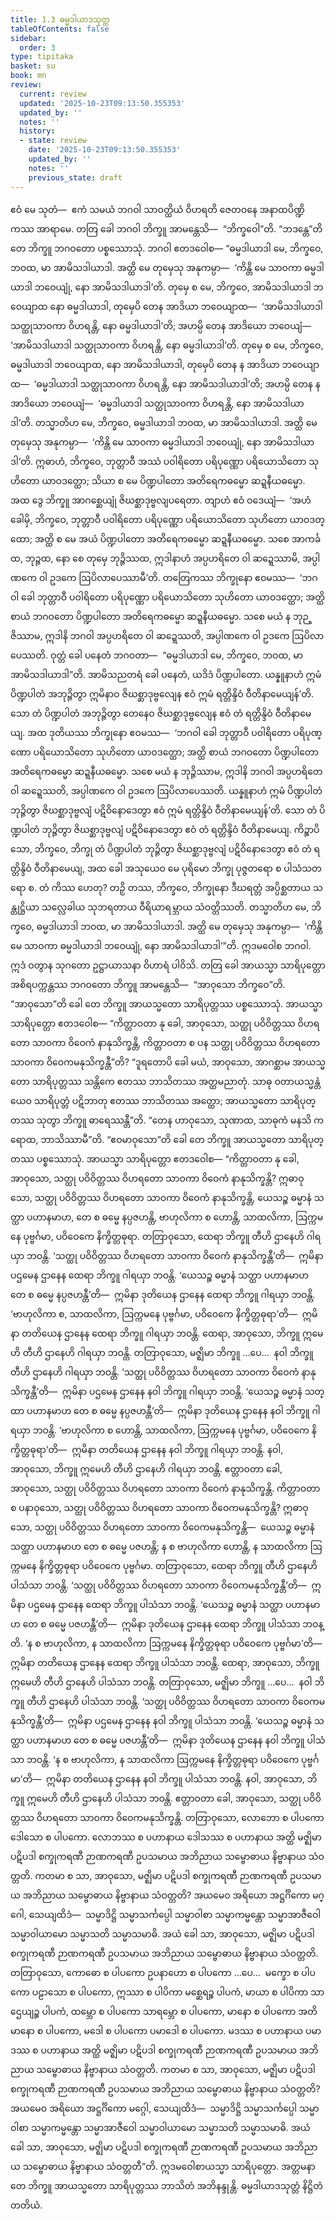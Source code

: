 ```yaml
---
title: 1.3 ဓမ္မဒါယာဒသုတ္တ
tableOfContents: false
sidebar:
  order: 3
type: tipitaka
basket: su
book: mn
review:
  current: review
  updated: '2025-10-23T09:13:50.355353'
  updated_by: ''
  notes: ''
  history:
  - state: review
    date: '2025-10-23T09:13:50.355353'
    updated_by: ''
    notes: ''
    previous_state: draft
---
```



<ReviewStatus review={frontmatter.review} showDetails={true} />

<HypothesisAnnotation frontmatter={frontmatter} />

<DynamicBreadcrumb />

<Division number="29" book="mn" e="ch" v="24" p="75">

<Paragraph number="83" book="mn">
ဧဝံ မေ သုတံ—  ဧကံ သမယံ ဘဂဝါ သာဝတ္ထိယံ ဝိဟရတိ ဇေတဝနေ အနာထပိဏ္ဍိကဿ အာရာမေ. တတြ ခေါ ဘဂဝါ ဘိက္ခူ အာမန္တေသိ—  “ဘိက္ခဝေါ”တိ. “ဘဒန္တေ”တိ တေ ဘိက္ခူ ဘဂဝတော ပစ္စဿောသုံ. ဘဂဝါ ဧတဒဝေါစ—
</Paragraph>

<Paragraph number="84" book="mn">
“ဓမ္မဒါယာဒါ မေ, ဘိက္ခဝေ, ဘဝထ, မာ အာမိသဒါယာဒါ. အတ္ထိ မေ တုမှေသု အနုကမ္ပာ—  ‘ကိန္တိ မေ သာဝကာ ဓမ္မဒါယာဒါ ဘဝေယျုံ, နော အာမိသဒါယာဒါ’တိ. တုမှေ စ မေ, ဘိက္ခဝေ, အာမိသဒါယာဒါ ဘဝေယျာထ နော ဓမ္မဒါယာဒါ, တုမှေပိ တေန အာဒိယာ ဘဝေယျာထ—  ‘အာမိသဒါယာဒါ သတ္ထုသာဝကာ ဝိဟရန္တိ, နော ဓမ္မဒါယာဒါ’တိ; အဟမ္ပိ တေန အာဒိယော ဘဝေယျံ—  ‘အာမိသဒါယာဒါ သတ္ထုသာဝကာ ဝိဟရန္တိ, နော ဓမ္မဒါယာဒါ’တိ. တုမှေ စ မေ, ဘိက္ခဝေ, ဓမ္မဒါယာဒါ ဘဝေယျာထ, နော အာမိသဒါယာဒါ, တုမှေပိ တေန န အာဒိယာ ဘဝေယျာထ—  ‘ဓမ္မဒါယာဒါ သတ္ထုသာဝကာ ဝိဟရန္တိ, နော အာမိသဒါယာဒါ’တိ; အဟမ္ပိ တေန န အာဒိယော ဘဝေယျံ—  ‘ဓမ္မဒါယာဒါ သတ္ထုသာဝကာ ဝိဟရန္တိ, နော အာမိသဒါယာဒါ’တိ. တသ္မာတိဟ မေ, ဘိက္ခဝေ, ဓမ္မဒါယာဒါ ဘဝထ, မာ အာမိသဒါယာဒါ. အတ္ထိ မေ တုမှေသု အနုကမ္ပာ—  ‘ကိန္တိ မေ သာဝကာ ဓမ္မဒါယာဒါ ဘဝေယျုံ, နော အာမိသဒါယာဒါ’တိ.
</Paragraph>

</Division>
<Division number="30" book="mn" e="ch" v="24" p="76">

<Paragraph number="85" book="mn">
ဣဓာဟံ, ဘိက္ခဝေ, ဘုတ္တာဝီ အဿံ ပဝါရိတော ပရိပုဏ္ဏော ပရိယောသိတော သုဟိတော ယာဝဒတ္ထော; သိယာ စ မေ ပိဏ္ဍပါတော အတိရေကဓမ္မော ဆဍ္ဍနီယဓမ္မော. အထ ဒွေ ဘိက္ခူ အာဂစ္ဆေယျုံ ဇိဃစ္ဆာဒုဗ္ဗလျပရေတာ. တျာဟံ ဧဝံ ဝဒေယျံ—  ‘အဟံ ခေါမှိ, ဘိက္ခဝေ, ဘုတ္တာဝီ ပဝါရိတော ပရိပုဏ္ဏော ပရိယောသိတော သုဟိတော ယာဝဒတ္ထော; အတ္ထိ စ မေ အယံ ပိဏ္ဍပါတော အတိရေကဓမ္မော ဆဍ္ဍနီယဓမ္မော. သစေ အာကင်္ခထ, ဘုဉ္ဇထ, နော စေ တုမှေ ဘုဉ္ဇိဿထ, ဣဒါနာဟံ အပ္ပဟရိတေ ဝါ ဆဍ္ဍေဿာမိ, အပ္ပါဏကေ ဝါ ဥဒကေ ဩပိလာပေဿာမီ’တိ.
</Paragraph>

<Paragraph number="86" book="mn">
တတြေကဿ ဘိက္ခုနော ဧဝမဿ—  ‘ဘဂဝါ ခေါ ဘုတ္တာဝီ ပဝါရိတော ပရိပုဏ္ဏော ပရိယောသိတော သုဟိတော ယာဝဒတ္ထော; အတ္ထိ စာယံ ဘဂဝတော ပိဏ္ဍပါတော အတိရေကဓမ္မော ဆဍ္ဍနီယဓမ္မော. သစေ မယံ န ဘုဉ္ဇိဿာမ, ဣဒါနိ ဘဂဝါ အပ္ပဟရိတေ ဝါ ဆဍ္ဍေဿတိ, အပ္ပါဏကေ ဝါ ဥဒကေ ဩပိလာပေဿတိ. ဝုတ္တံ ခေါ ပနေတံ ဘဂဝတာ—  “ဓမ္မဒါယာဒါ မေ, ဘိက္ခဝေ, ဘဝထ, မာ အာမိသဒါယာဒါ”တိ. အာမိသညတရံ ခေါ ပနေတံ, ယဒိဒံ ပိဏ္ဍပါတော. ယန္နူနာဟံ ဣမံ ပိဏ္ဍပါတံ အဘုဉ္ဇိတွာ ဣမိနာဝ ဇိဃစ္ဆာဒုဗ္ဗလျေန ဧဝံ ဣမံ ရတ္တိန္ဒိဝံ ဝီတိနာမေယျန်’တိ. သော တံ ပိဏ္ဍပါတံ အဘုဉ္ဇိတွာ တေနေဝ ဇိဃစ္ဆာဒုဗ္ဗလျေန ဧဝံ တံ ရတ္တိန္ဒိဝံ ဝီတိနာမေယျ.
</Paragraph>

<Paragraph number="87" book="mn">
အထ ဒုတိယဿ ဘိက္ခုနော ဧဝမဿ—  ‘ဘဂဝါ ခေါ ဘုတ္တာဝီ ပဝါရိတော ပရိပုဏ္ဏော ပရိယောသိတော သုဟိတော ယာဝဒတ္ထော; အတ္ထိ စာယံ ဘဂဝတော ပိဏ္ဍပါတော အတိရေကဓမ္မော ဆဍ္ဍနီယဓမ္မော. သစေ မယံ န ဘုဉ္ဇိဿာမ, ဣဒါနိ ဘဂဝါ အပ္ပဟရိတေ ဝါ ဆဍ္ဍေဿတိ, အပ္ပါဏကေ ဝါ ဥဒကေ ဩပိလာပေဿတိ. ယန္နူနာဟံ ဣမံ ပိဏ္ဍပါတံ ဘုဉ္ဇိတွာ ဇိဃစ္ဆာဒုဗ္ဗလျံ ပဋိဝိနောဒေတွာ ဧဝံ ဣမံ ရတ္တိန္ဒိဝံ ဝီတိနာမေယျန်’တိ. သော တံ ပိဏ္ဍပါတံ ဘုဉ္ဇိတွာ ဇိဃစ္ဆာဒုဗ္ဗလျံ ပဋိဝိနောဒေတွာ ဧဝံ တံ ရတ္တိန္ဒိဝံ ဝီတိနာမေယျ.
</Paragraph>

<Paragraph number="88" book="mn">
ကိဉ္စာပိ သော, ဘိက္ခဝေ, ဘိက္ခု တံ ပိဏ္ဍပါတံ ဘုဉ္ဇိတွာ ဇိဃစ္ဆာဒုဗ္ဗလျံ ပဋိဝိနောဒေတွာ ဧဝံ တံ ရတ္တိန္ဒိဝံ ဝီတိနာမေယျ, အထ ခေါ အသုယေဝ မေ ပုရိမော ဘိက္ခု ပုဇ္ဇတရော စ ပါသံသတရော စ. တံ ကိဿ ဟေတု? တဉှိ တဿ, ဘိက္ခဝေ, ဘိက္ခုနော ဒီဃရတ္တံ အပ္ပိစ္ဆတာယ သန္တုဋ္ဌိယာ သလ္လေခါယ သုဘရတာယ ဝီရိယာရမ္ဘာယ သံဝတ္တိဿတိ. တသ္မာတိဟ မေ, ဘိက္ခဝေ, ဓမ္မဒါယာဒါ ဘဝထ, မာ အာမိသဒါယာဒါ. အတ္ထိ မေ တုမှေသု အနုကမ္ပာ—  ‘ကိန္တိ မေ သာဝကာ ဓမ္မဒါယာဒါ ဘဝေယျုံ, နော အာမိသဒါယာဒါ’”တိ.
</Paragraph>

<Paragraph number="89" book="mn">
ဣဒမဝေါစ ဘဂဝါ. ဣဒံ ဝတွာန သုဂတော ဥဋ္ဌာယာသနာ ဝိဟာရံ ပါဝိသိ.
</Paragraph>

</Division>
<Division number="31" book="mn" e="ch" v="24" p="78">

<Paragraph number="90" book="mn">
တတြ ခေါ အာယသ္မာ သာရိပုတ္တော အစိရပက္ကန္တဿ ဘဂဝတော ဘိက္ခူ အာမန္တေသိ—  “အာဝုသော ဘိက္ခဝေ”တိ. “အာဝုသော”တိ ခေါ တေ ဘိက္ခူ အာယသ္မတော သာရိပုတ္တဿ ပစ္စဿောသုံ. အာယသ္မာ သာရိပုတ္တော ဧတဒဝေါစ—
</Paragraph>

<Paragraph number="91" book="mn">
“ကိတ္တာဝတာ နု ခေါ, အာဝုသော, သတ္ထု ပဝိဝိတ္တဿ ဝိဟရတော သာဝကာ ဝိဝေကံ နာနုသိက္ခန္တိ, ကိတ္တာဝတာ စ ပန သတ္ထု ပဝိဝိတ္တဿ ဝိဟရတော သာဝကာ ဝိဝေကမနုသိက္ခန္တီ”တိ? “ဒူရတောပိ ခေါ မယံ, အာဝုသော, အာဂစ္ဆာမ အာယသ္မတော သာရိပုတ္တဿ သန္တိကေ ဧတဿ ဘာသိတဿ အတ္ထမညာတုံ. သာဓု ဝတာယသ္မန္တံယေဝ သာရိပုတ္တံ ပဋိဘာတု ဧတဿ ဘာသိတဿ အတ္ထော; အာယသ္မတော သာရိပုတ္တဿ သုတွာ ဘိက္ခူ ဓာရေဿန္တီ”တိ. “တေန ဟာဝုသော, သုဏာထ, သာဓုကံ မနသိ ကရောထ, ဘာသိဿာမီ”တိ. “ဧဝမာဝုသော”တိ ခေါ တေ ဘိက္ခူ အာယသ္မတော သာရိပုတ္တဿ ပစ္စဿောသုံ. အာယသ္မာ သာရိပုတ္တော ဧတဒဝေါစ—
</Paragraph>

<Paragraph number="92" book="mn">
“ကိတ္တာဝတာ နု ခေါ, အာဝုသော, သတ္ထု ပဝိဝိတ္တဿ ဝိဟရတော သာဝကာ ဝိဝေကံ နာနုသိက္ခန္တိ? ဣဓာဝုသော, သတ္ထု ပဝိဝိတ္တဿ ဝိဟရတော သာဝကာ ဝိဝေကံ နာနုသိက္ခန္တိ, ယေသဉ္စ ဓမ္မာနံ သတ္ထာ ပဟာနမာဟ, တေ စ ဓမ္မေ နပ္ပဇဟန္တိ, ဗာဟုလိကာ စ ဟောန္တိ, သာထလိကာ, ဩက္ကမနေ ပုဗ္ဗင်္ဂမာ, ပဝိဝေကေ နိက္ခိတ္တဓုရာ. တတြာဝုသော, ထေရာ ဘိက္ခူ တီဟိ ဌာနေဟိ ဂါရယှာ ဘဝန္တိ. ‘သတ္ထု ပဝိဝိတ္တဿ ဝိဟရတော သာဝကာ ဝိဝေကံ နာနုသိက္ခန္တီ’တိ—  ဣမိနာ ပဌမေန ဌာနေန ထေရာ ဘိက္ခူ ဂါရယှာ ဘဝန္တိ. ‘ယေသဉ္စ ဓမ္မာနံ သတ္ထာ ပဟာနမာဟ တေ စ ဓမ္မေ နပ္ပဇဟန္တီ’တိ—  ဣမိနာ ဒုတိယေန ဌာနေန ထေရာ ဘိက္ခူ ဂါရယှာ ဘဝန္တိ. ‘ဗာဟုလိကာ စ, သာထလိကာ, ဩက္ကမနေ ပုဗ္ဗင်္ဂမာ, ပဝိဝေကေ နိက္ခိတ္တဓုရာ’တိ—  ဣမိနာ တတိယေန ဌာနေန ထေရာ ဘိက္ခူ ဂါရယှာ ဘဝန္တိ. ထေရာ, အာဝုသော, ဘိက္ခူ ဣမေဟိ တီဟိ ဌာနေဟိ ဂါရယှာ ဘဝန္တိ. တတြာဝုသော, မဇ္ဈိမာ ဘိက္ခူ …ပေ…  နဝါ ဘိက္ခူ တီဟိ ဌာနေဟိ ဂါရယှာ ဘဝန္တိ. ‘သတ္ထု ပဝိဝိတ္တဿ ဝိဟရတော သာဝကာ ဝိဝေကံ နာနုသိက္ခန္တီ’တိ—  ဣမိနာ ပဌမေန ဌာနေန နဝါ ဘိက္ခူ ဂါရယှာ ဘဝန္တိ. ‘ယေသဉ္စ ဓမ္မာနံ သတ္ထာ ပဟာနမာဟ တေ စ ဓမ္မေ နပ္ပဇဟန္တီ’တိ—  ဣမိနာ ဒုတိယေန ဌာနေန နဝါ ဘိက္ခူ ဂါရယှာ ဘဝန္တိ. ‘ဗာဟုလိကာ စ ဟောန္တိ, သာထလိကာ, ဩက္ကမနေ ပုဗ္ဗင်္ဂမာ, ပဝိဝေကေ နိက္ခိတ္တဓုရာ’တိ—  ဣမိနာ တတိယေန ဌာနေန နဝါ ဘိက္ခူ ဂါရယှာ ဘဝန္တိ. နဝါ, အာဝုသော, ဘိက္ခူ ဣမေဟိ တီဟိ ဌာနေဟိ ဂါရယှာ ဘဝန္တိ. ဧတ္တာဝတာ ခေါ, အာဝုသော, သတ္ထု ပဝိဝိတ္တဿ ဝိဟရတော သာဝကာ ဝိဝေကံ နာနုသိက္ခန္တိ.
</Paragraph>

</Division>
<Division number="32" book="mn" e="ch" v="24" p="79">

<Paragraph number="93" book="mn">
ကိတ္တာဝတာ စ ပနာဝုသော, သတ္ထု ပဝိဝိတ္တဿ ဝိဟရတော သာဝကာ ဝိဝေကမနုသိက္ခန္တိ? ဣဓာဝုသော, သတ္ထု ပဝိဝိတ္တဿ ဝိဟရတော သာဝကာ ဝိဝေကမနုသိက္ခန္တိ—  ယေသဉ္စ ဓမ္မာနံ သတ္ထာ ပဟာနမာဟ တေ စ ဓမ္မေ ပဇဟန္တိ; န စ ဗာဟုလိကာ ဟောန္တိ, န သာထလိကာ ဩက္ကမနေ နိက္ခိတ္တဓုရာ ပဝိဝေကေ ပုဗ္ဗင်္ဂမာ. တတြာဝုသော, ထေရာ ဘိက္ခူ တီဟိ ဌာနေဟိ ပါသံသာ ဘဝန္တိ. ‘သတ္ထု ပဝိဝိတ္တဿ ဝိဟရတော သာဝကာ ဝိဝေကမနုသိက္ခန္တီ’တိ—  ဣမိနာ ပဌမေန ဌာနေန ထေရာ ဘိက္ခူ ပါသံသာ ဘဝန္တိ. ‘ယေသဉ္စ ဓမ္မာနံ သတ္ထာ ပဟာနမာဟ တေ စ ဓမ္မေ ပဇဟန္တီ’တိ—  ဣမိနာ ဒုတိယေန ဌာနေန ထေရာ ဘိက္ခူ ပါသံသာ ဘဝန္တိ. ‘န စ ဗာဟုလိကာ, န သာထလိကာ ဩက္ကမနေ နိက္ခိတ္တဓုရာ ပဝိဝေကေ ပုဗ္ဗင်္ဂမာ’တိ—  ဣမိနာ တတိယေန ဌာနေန ထေရာ ဘိက္ခူ ပါသံသာ ဘဝန္တိ. ထေရာ, အာဝုသော, ဘိက္ခူ ဣမေဟိ တီဟိ ဌာနေဟိ ပါသံသာ ဘဝန္တိ. တတြာဝုသော, မဇ္ဈိမာ ဘိက္ခူ …ပေ…  နဝါ ဘိက္ခူ တီဟိ ဌာနေဟိ ပါသံသာ ဘဝန္တိ. ‘သတ္ထု ပဝိဝိတ္တဿ ဝိဟရတော သာဝကာ ဝိဝေကမနုသိက္ခန္တီ’တိ—  ဣမိနာ ပဌမေန ဌာနေန နဝါ ဘိက္ခူ ပါသံသာ ဘဝန္တိ. ‘ယေသဉ္စ ဓမ္မာနံ သတ္ထာ ပဟာနမာဟ တေ စ ဓမ္မေ ပဇဟန္တီ’တိ—  ဣမိနာ ဒုတိယေန ဌာနေန နဝါ ဘိက္ခူ ပါသံသာ ဘဝန္တိ. ‘န စ ဗာဟုလိကာ, န သာထလိကာ ဩက္ကမနေ နိက္ခိတ္တဓုရာ ပဝိဝေကေ ပုဗ္ဗင်္ဂမာ’တိ—  ဣမိနာ တတိယေန ဌာနေန နဝါ ဘိက္ခူ ပါသံသာ ဘဝန္တိ. နဝါ, အာဝုသော, ဘိက္ခူ ဣမေဟိ တီဟိ ဌာနေဟိ ပါသံသာ ဘဝန္တိ. ဧတ္တာဝတာ ခေါ, အာဝုသော, သတ္ထု ပဝိဝိတ္တဿ ဝိဟရတော သာဝကာ ဝိဝေကမနုသိက္ခန္တိ.
</Paragraph>

</Division>
<Division number="33" book="mn" e="ch" v="24" p="81">

<Paragraph number="94" book="mn">
တတြာဝုသော, လောဘော စ ပါပကော ဒေါသော စ ပါပကော. လောဘဿ စ ပဟာနာယ ဒေါသဿ စ ပဟာနာယ အတ္ထိ မဇ္ဈိမာ ပဋိပဒါ စက္ခုကရဏီ ဉာဏကရဏီ ဥပသမာယ အဘိညာယ သမ္ဗောဓာယ နိဗ္ဗာနာယ သံဝတ္တတိ. ကတမာ စ သာ, အာဝုသော, မဇ္ဈိမာ ပဋိပဒါ စက္ခုကရဏီ ဉာဏကရဏီ ဥပသမာယ အဘိညာယ သမ္ဗောဓာယ နိဗ္ဗာနာယ သံဝတ္တတိ? အယမေဝ အရိယော အဋ္ဌင်္ဂိကော မဂ္ဂေါ, သေယျထိဒံ—  သမ္မာဒိဋ္ဌိ သမ္မာသင်္ကပ္ပေါ သမ္မာဝါစာ သမ္မာကမ္မန္တော သမ္မာအာဇီဝေါ သမ္မာဝါယာမော သမ္မာသတိ သမ္မာသမာဓိ. အယံ ခေါ သာ, အာဝုသော, မဇ္ဈိမာ ပဋိပဒါ စက္ခုကရဏီ ဉာဏကရဏီ ဥပသမာယ အဘိညာယ သမ္ဗောဓာယ နိဗ္ဗာနာယ သံဝတ္တတိ.
</Paragraph>

<Paragraph number="95" book="mn">
တတြာဝုသော, ကောဓော စ ပါပကော ဥပနာဟော စ ပါပကော …ပေ…  မက္ခော စ ပါပကော ပဠာသော စ ပါပကော, ဣဿာ စ ပါပိကာ မစ္ဆေရဉ္စ ပါပကံ, မာယာ စ ပါပိကာ သာဌေယျဉ္စ ပါပကံ, ထမ္ဘော စ ပါပကော သာရမ္ဘော စ ပါပကော, မာနော စ ပါပကော အတိမာနော စ ပါပကော, မဒေါ စ ပါပကော ပမာဒေါ စ ပါပကော. မဒဿ စ ပဟာနာယ ပမာဒဿ စ ပဟာနာယ အတ္ထိ မဇ္ဈိမာ ပဋိပဒါ စက္ခုကရဏီ ဉာဏကရဏီ ဥပသမာယ အဘိညာယ သမ္ဗောဓာယ နိဗ္ဗာနာယ သံဝတ္တတိ. ကတမာ စ သာ, အာဝုသော, မဇ္ဈိမာ ပဋိပဒါ စက္ခုကရဏီ ဉာဏကရဏီ ဥပသမာယ အဘိညာယ သမ္ဗောဓာယ နိဗ္ဗာနာယ သံဝတ္တတိ? အယမေဝ အရိယော အဋ္ဌင်္ဂိကော မဂ္ဂေါ, သေယျထိဒံ—  သမ္မာဒိဋ္ဌိ သမ္မာသင်္ကပ္ပေါ သမ္မာဝါစာ သမ္မာကမ္မန္တော သမ္မာအာဇီဝေါ သမ္မာဝါယာမော သမ္မာသတိ သမ္မာသမာဓိ. အယံ ခေါ သာ, အာဝုသော, မဇ္ဈိမာ ပဋိပဒါ စက္ခုကရဏီ ဉာဏကရဏီ ဥပသမာယ အဘိညာယ သမ္ဗောဓာယ နိဗ္ဗာနာယ သံဝတ္တတီ”တိ.
</Paragraph>

<Paragraph number="96" book="mn">
ဣဒမဝေါစာယသ္မာ သာရိပုတ္တော. အတ္တမနာ တေ ဘိက္ခူ အာယသ္မတော သာရိပုတ္တဿ ဘာသိတံ အဘိနန္ဒုန္တိ.

</Paragraph>
</Division>

<Paragraph number="97" type="center" book="mn">
ဓမ္မဒါယာဒသုတ္တံ နိဋ္ဌိတံ တတိယံ.
</Paragraph>